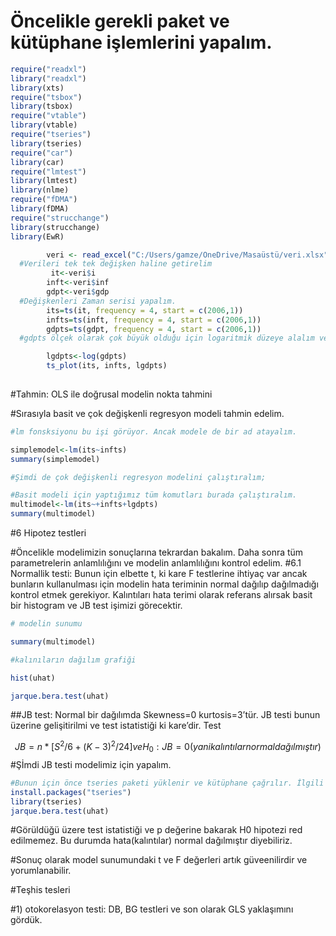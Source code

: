 


# Öncelikle gerekli paket ve kütüphane işlemlerini yapalım.

```{r}
require("readxl")
library("readxl")
library(xts)
require("tsbox")
library(tsbox)
require("vtable")
library(vtable)
require("tseries")
library(tseries)
require("car")
library(car)
require("lmtest")
library(lmtest)
library(nlme)
require("fDMA")
library(fDMA)
require("strucchange")
library(strucchange)
library(EwR)
```


```{r}
        veri <- read_excel("C:/Users/gamze/OneDrive/Masaüstü/veri.xlsx")
  #Verileri tek tek değişken haline getirelim     
         it<-veri$i
        inft<-veri$inf
        gdpt<-veri$gdp
  #Değişkenleri Zaman serisi yapalım.     
        its=ts(it, frequency = 4, start = c(2006,1))
        infts=ts(inft, frequency = 4, start = c(2006,1))
        gdpts=ts(gdpt, frequency = 4, start = c(2006,1))
  #gdpts ölçek olarak çok büyük olduğu için logaritmik düzeye alalım ve sonra tekrar grafiklere bakalım.

        lgdpts<-log(gdpts)
        ts_plot(its, infts, lgdpts)
        
```
 
#Tahmin: OLS ile doğrusal modelin nokta tahmini

#Sırasıyla  basit ve çok değişkenli regresyon modeli tahmin edelim.

```{r}
#lm fonsksiyonu bu işi görüyor. Ancak modele de bir ad atayalım. 

simplemodel<-lm(its~infts)
summary(simplemodel)

#Şimdi de çok değişkenli regresyon modelini çalıştıralım;

#Basit modeli için yaptığımız tüm komutları burada çalıştıralım. 
multimodel<-lm(its~+infts+lgdpts)
summary(multimodel)
```

#6 Hipotez testleri

#Öncelikle modelimizin sonuçlarına tekrardan bakalım. Daha sonra tüm parametrelerin anlamlılığını ve modelin anlamlılığını kontrol edelim. 
#6.1 Normallik testi: Bunun için elbette t, ki kare F testlerine ihtiyaç var ancak bunların kullanulması için modelin hata teriminin normal dağılıp dağılmadığı kontrol etmek gerekiyor. Kalıntıları hata terimi olarak referans alırsak basit bir histogram ve JB test işimizi görecektir.


```{r}

# modelin sunumu

summary(multimodel)

#kalınıların dağılım grafiği

hist(uhat)

jarque.bera.test(uhat)

```
##JB test: Normal bir dağılımda Skewness=0 kurtosis=3'tür. JB testi bunun üzerine gelişitirilmi ve test istatistiği ki kare'dir. Test 

$$JB=n*[S^2/6 +(K-3)^2/24] ve H_0:JB=0(yani kalıntılar normal dağılmıştır)$$
#Şİmdi JB testi modelimiz için yapalım.

```{r}
#Bunun için önce tseries paketi yüklenir ve kütüphane çağrılır. İlgili kod çağrılır.
install.packages("tseries")
library(tseries)
jarque.bera.test(uhat)

```
#Görüldüğü üzere test istatistiği ve p değerine bakarak H0 hipotezi red edilmemez. Bu durumda hata(kalıntılar) normal dağılmıştır diyebiliriz.

#Sonuç olarak model sunumundaki t ve F değerleri artık güveenilirdir ve yorumlanabilir.

#Teşhis tesleri

#1) otokorelasyon testi: DB, BG testleri ve son olarak GLS yaklaşımını gördük.




